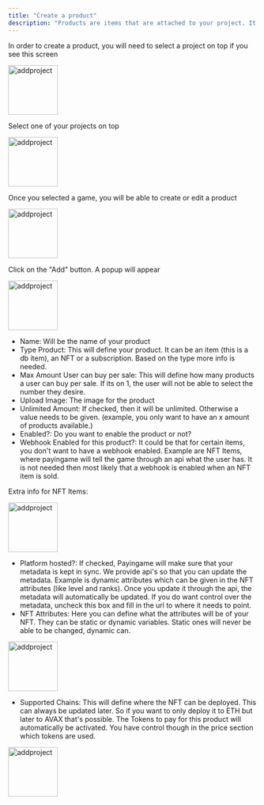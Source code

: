 ```yaml
---
title: "Create a product"
description: "Products are items that are attached to your project. It can be ingame items, NFT's or subscriptions."
---
```


In order to create a product, you will need to select a project on top if you see this screen

<img
  src="/images/product01.png"
  alt="addproject"
  height="100"
  className="rounded-lg"
/>

Select one of your projects on top

<img
  src="/images/product2.png"
  alt="addproject"
  height="100"
  className="rounded-lg"
/>

Once you selected a game, you will be able to create or edit a product

<img
  src="/images/product3.png"
  alt="addproject"
  height="100"
  className="rounded-lg"
/>

Click on the "Add" button. A popup will appear

<img
  src="/images/product4.png"
  alt="addproject"
  height="100"
  className="rounded-lg"
/>

- Name: Will be the name of your product
- Type Product: This will define your product. It can be an item (this is a db item), an NFT or a subscription. Based on the type more info is needed.
- Max Amount User can buy per sale: This will define how many products a user can buy per sale. If its on 1, the user will not be able to select the number they desire.
- Upload Image: The image for the product
- Unlimited Amount: If checked, then it will be unlimited. Otherwise a value needs to be given. (example, you only want to have an x amount of products available.)
- Enabled?: Do you want to enable the product or not?
- Webhook Enabled for this product?: It could be that for certain items, you don't want to have a webhook enabled. Example are NFT Items, where payingame will tell the game through an api what the user has. It is not needed then most likely that a webhook is enabled when an NFT item is sold.

Extra info for NFT Items:

<img
  src="/images/product5.png"
  alt="addproject"
  height="100"
  className="rounded-lg"
/>

- Platform hosted?: If checked, Payingame will make sure that your metadata is kept in sync. We provide api's so that you can update the metadata. Example is dynamic attributes which can be given in the NFT attributes (like level and ranks). Once you update it through the api, the metadata will automatically be updated. If you do want control over the metadata, uncheck this box and fill in the url to where it needs to point.
- NFT Attributes: Here you can define what the attributes will be of your NFT. They can be static or dynamic variables. Static ones will never be able to be changed, dynamic can.

<img
  src="/images/product6.png"
  alt="addproject"
  height="100"
  className="rounded-lg"
/>

- Supported Chains: This will define where the NFT can be deployed. This can always be updated later. So if you want to only deploy it to ETH but later to AVAX that's possible. The Tokens to pay for this product will automatically be activated. You have control though in the price section which tokens are used.

<img
  src="/images/product7.png"
  alt="addproject"
  height="100"
  className="rounded-lg"
/>
